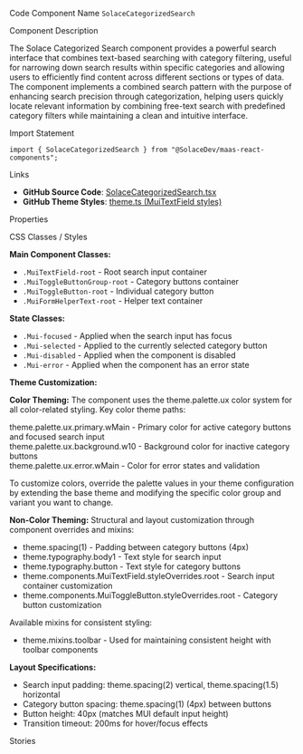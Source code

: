 
<Meta of={SolaceCategorizedSearchStories} />

<Title>Categorized Search</Title>

<Description of={SolaceCategorizedSearchStories} />

<Subtitle>Code Component Name</Subtitle>
`SolaceCategorizedSearch`

<Subtitle>Component Description</Subtitle>

The Solace Categorized Search component provides a powerful search interface that combines text-based searching with category filtering, useful for narrowing down search results within specific categories and allowing users to efficiently find content across different sections or types of data. The component implements a combined search pattern with the purpose of enhancing search precision through categorization, helping users quickly locate relevant information by combining free-text search with predefined category filters while maintaining a clean and intuitive interface.

<Subtitle>Import Statement</Subtitle>

```tsx
import { SolaceCategorizedSearch } from "@SolaceDev/maas-react-components";
```

<Subtitle>Links</Subtitle>

- **GitHub Source Code**: [SolaceCategorizedSearch.tsx](https://github.com/SolaceDev/maas-react-components/blob/main/src/components/SolaceCategorizedSearch.tsx)
- **GitHub Theme Styles**: <a href="https://github.com/SolaceDev/maas-react-components/blob/main/src/resources/theme.ts#:~:text=MuiTextField" target="_blank">theme.ts (MuiTextField styles)</a>

<Subtitle>Properties</Subtitle>

<ArgTypes of={SolaceCategorizedSearchStories} />

<Subtitle>CSS Classes / Styles</Subtitle>

**Main Component Classes:**

- `.MuiTextField-root` - Root search input container
- `.MuiToggleButtonGroup-root` - Category buttons container
- `.MuiToggleButton-root` - Individual category button
- `.MuiFormHelperText-root` - Helper text container

**State Classes:**

- `.Mui-focused` - Applied when the search input has focus
- `.Mui-selected` - Applied to the currently selected category button
- `.Mui-disabled` - Applied when the component is disabled
- `.Mui-error` - Applied when the component has an error state

**Theme Customization:**

**Color Theming:**
The component uses the theme.palette.ux color system for all color-related styling. Key color theme paths:

<div style={{ display: "flex", alignItems: "center", margin: "8px 0" }}>
	<div
		style={{
			width: "16px",
			height: "16px",
			backgroundColor: "#015B82",
			border: "1px solid rgba(0,0,0,0.2)",
			borderRadius: "3px",
			marginRight: "8px"
		}}
	></div>
	<span>theme.palette.ux.primary.wMain - Primary color for active category buttons and focused search input</span>
</div>
<div style={{ display: "flex", alignItems: "center", margin: "8px 0" }}>
	<div
		style={{
			width: "16px",
			height: "16px",
			backgroundColor: "#FFFFFF",
			border: "1px solid rgba(0,0,0,0.2)",
			borderRadius: "3px",
			marginRight: "8px"
		}}
	></div>
	<span>theme.palette.ux.background.w10 - Background color for inactive category buttons</span>
</div>
<div style={{ display: "flex", alignItems: "center", margin: "8px 0" }}>
	<div
		style={{
			width: "16px",
			height: "16px",
			backgroundColor: "#E94C4E",
			border: "1px solid rgba(0,0,0,0.2)",
			borderRadius: "3px",
			marginRight: "8px"
		}}
	></div>
	<span>theme.palette.ux.error.wMain - Color for error states and validation</span>
</div>

To customize colors, override the palette values in your theme configuration by extending the base theme and modifying the specific color group and variant you want to change.

**Non-Color Theming:**
Structural and layout customization through component overrides and mixins:

- theme.spacing(1) - Padding between category buttons (4px)
- theme.typography.body1 - Text style for search input
- theme.typography.button - Text style for category buttons
- theme.components.MuiTextField.styleOverrides.root - Search input container customization
- theme.components.MuiToggleButton.styleOverrides.root - Category button customization

Available mixins for consistent styling:

- theme.mixins.toolbar - Used for maintaining consistent height with toolbar components

**Layout Specifications:**

- Search input padding: theme.spacing(2) vertical, theme.spacing(1.5) horizontal
- Category button spacing: theme.spacing(1) (4px) between buttons
- Button height: 40px (matches MUI default input height)
- Transition timeout: 200ms for hover/focus effects

<Subtitle>Stories</Subtitle>

<CustomStories />
